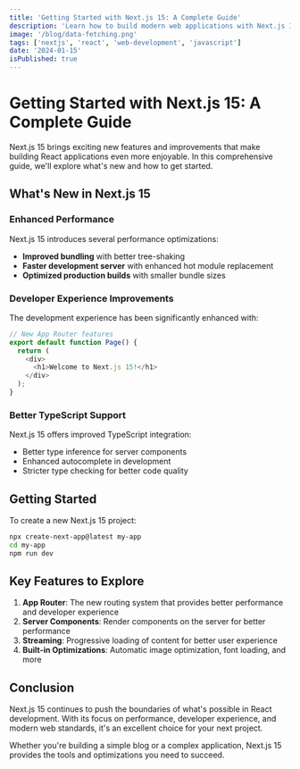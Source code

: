 ```yaml
---
title: 'Getting Started with Next.js 15: A Complete Guide'
description: 'Learn how to build modern web applications with Next.js 15, featuring the latest improvements in performance and developer experience.'
image: '/blog/data-fetching.png'
tags: ['nextjs', 'react', 'web-development', 'javascript']
date: '2024-01-15'
isPublished: true
---
```


# Getting Started with Next.js 15: A Complete Guide

Next.js 15 brings exciting new features and improvements that make building React applications even more enjoyable. In this comprehensive guide, we'll explore what's new and how to get started.

## What's New in Next.js 15

### Enhanced Performance

Next.js 15 introduces several performance optimizations:

- **Improved bundling** with better tree-shaking
- **Faster development server** with enhanced hot module replacement
- **Optimized production builds** with smaller bundle sizes

### Developer Experience Improvements

The development experience has been significantly enhanced with:

```javascript
// New App Router features
export default function Page() {
  return (
    <div>
      <h1>Welcome to Next.js 15!</h1>
    </div>
  );
}
```

### Better TypeScript Support

Next.js 15 offers improved TypeScript integration:

- Better type inference for server components
- Enhanced autocomplete in development
- Stricter type checking for better code quality

## Getting Started

To create a new Next.js 15 project:

```bash
npx create-next-app@latest my-app
cd my-app
npm run dev
```

## Key Features to Explore

1. **App Router**: The new routing system that provides better performance and developer experience
2. **Server Components**: Render components on the server for better performance
3. **Streaming**: Progressive loading of content for better user experience
4. **Built-in Optimizations**: Automatic image optimization, font loading, and more

## Conclusion

Next.js 15 continues to push the boundaries of what's possible in React development. With its focus on performance, developer experience, and modern web standards, it's an excellent choice for your next project.

Whether you're building a simple blog or a complex application, Next.js 15 provides the tools and optimizations you need to succeed.

